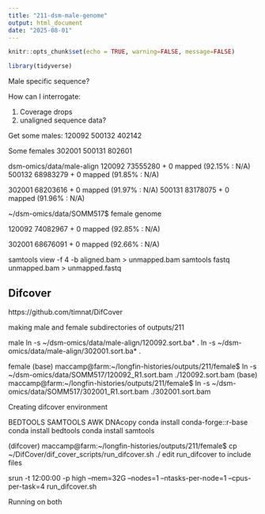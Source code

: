 ```yaml
---
title: "211-dsm-male-genome"
output: html_document
date: "2025-08-01"
---
```


```r
knitr::opts_chunk$set(echo = TRUE, warning=FALSE, message=FALSE)
```


```r
library(tidyverse)
```


Male specific sequence?

How can I interrogate:

(1) Coverage drops
(2) unaligned sequence data?

Get some males:
120092
500132
402142

Some females
302001
500131
802601


dsm-omics/data/male-align
120092
73555280 + 0 mapped (92.15% : N/A)
500132
68983279 + 0 mapped (91.85% : N/A)

302001
68203616 + 0 mapped (91.97% : N/A)
500131
83178075 + 0 mapped (91.96% : N/A)



~/dsm-omics/data/SOMM517$ 
female genome

120092
74082967 + 0 mapped (92.85% : N/A)

302001
68676091 + 0 mapped (92.66% : N/A)


samtools view -f 4 -b aligned.bam > unmapped.bam
samtools fastq unmapped.bam > unmapped.fastq


## Difcover
https://github.com/timnat/DifCover

making male and female subdirectories of outputs/211

male
ln -s ~/dsm-omics/data/male-align/120092.sort.ba* .
ln -s ~/dsm-omics/data/male-align/302001.sort.ba* .

female
(base) maccamp@farm:~/longfin-histories/outputs/211/female$ ln -s ~/dsm-omics/data/SOMM517/120092_R1.sort.bam ./120092.sort.bam
(base) maccamp@farm:~/longfin-histories/outputs/211/female$ ln -s ~/dsm-omics/data/SOMM517/302001_R1.sort.bam ./302001.sort.bam

Creating difcover environment

BEDTOOLS
SAMTOOLS
AWK
DNAcopy
conda install conda-forge::r-base
conda install bedtools
conda install samtools

(difcover) maccamp@farm:~/longfin-histories/outputs/211/female$ cp ~/DifCover/dif_cover_scripts/run_difcover.sh ./
edit run_difcover to include files

srun -t 12:00:00 -p high --mem=32G --nodes=1 --ntasks-per-node=1 --cpus-per-task=4 run_difcover.sh

Running on both